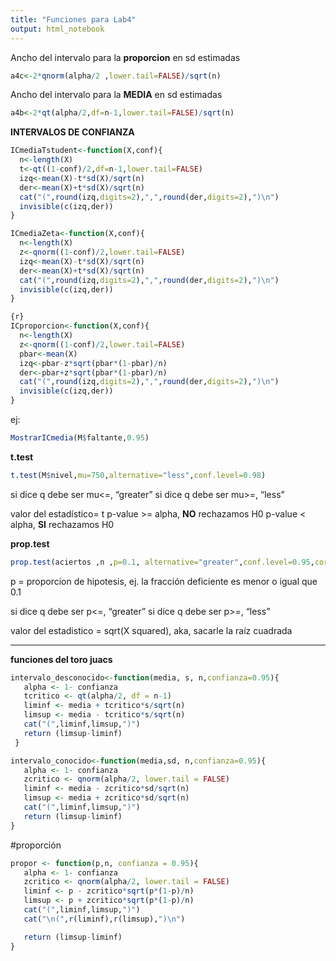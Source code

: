 ```yaml
---
title: "Funciones para Lab4"
output: html_notebook
---
```


Ancho del intervalo para la **proporcion** en sd estimadas
```r
a4c<-2*qnorm(alpha/2 ,lower.tail=FALSE)/sqrt(n)
```


Ancho del intervalo para la **MEDIA** en sd estimadas

```r
a4b<-2*qt(alpha/2,df=n-1,lower.tail=FALSE)/sqrt(n)
```

**INTERVALOS DE CONFIANZA**
```r
ICmediaTstudent<-function(X,conf){
  n<-length(X)
  t<-qt((1-conf)/2,df=n-1,lower.tail=FALSE)
  izq<-mean(X)-t*sd(X)/sqrt(n)
  der<-mean(X)+t*sd(X)/sqrt(n)
  cat("(",round(izq,digits=2),",",round(der,digits=2),")\n")
  invisible(c(izq,der))
}
```

```r
ICmediaZeta<-function(X,conf){
  n<-length(X)
  z<-qnorm((1-conf)/2,lower.tail=FALSE)
  izq<-mean(X)-t*sd(X)/sqrt(n)
  der<-mean(X)+t*sd(X)/sqrt(n)
  cat("(",round(izq,digits=2),",",round(der,digits=2),")\n")
  invisible(c(izq,der))
}

```


```r
{r}
ICproporcion<-function(X,conf){
  n<-length(X)
  z<-qnorm((1-conf)/2,lower.tail=FALSE)
  pbar<-mean(X)
  izq<-pbar-z*sqrt(pbar*(1-pbar)/n)
  der<-pbar+z*sqrt(pbar*(1-pbar)/n)
  cat("(",round(izq,digits=2),",",round(der,digits=2),")\n")
  invisible(c(izq,der))
}
```


ej:
```r
MostrarICmedia(M$faltante,0.95)
```


**t.test**
```r
t.test(M$nivel,mu=750,alternative="less",conf.level=0.98)
```

si dice q debe ser mu<=, "greater"
si dice q debe ser mu>=, "less"

valor del estadístico= t
p-value >= alpha, **NO** rechazamos H0
p-value < alpha, **SI** rechazamos H0


**prop.test**
```r
prop.test(aciertos ,n ,p=0.1, alternative="greater",conf.level=0.95,correct=FALSE)
```
p = proporcion de hipotesis, ej. la fracción deficiente es menor o igual que 0.1

si dice q debe ser p<=, "greater"
si dice q debe ser p>=, "less"

valor del estadistico = sqrt(X squared), aka, sacarle la raíz cuadrada


-------------------------------------------------

**funciones del toro juacs**

```r
intervalo_desconocido<-function(media, s, n,confianza=0.95){
   alpha <- 1- confianza
   tcritico <- qt(alpha/2, df = n-1)
   liminf <- media + tcritico*s/sqrt(n)
   limsup <- media - tcritico*s/sqrt(n)
   cat("(",liminf,limsup,")")
   return (limsup-liminf)
 }
```


```r
intervalo_conocido<-function(media,sd, n,confianza=0.95){
   alpha <- 1- confianza
   zcritico <- qnorm(alpha/2, lower.tail = FALSE)
   liminf <- media - zcritico*sd/sqrt(n)
   limsup <- media + zcritico*sd/sqrt(n)
   cat("(",liminf,limsup,")")
   return (limsup-liminf)
}
```


#proporción
```r
propor <- function(p,n, confianza = 0.95){
   alpha <- 1- confianza
   zcritico <- qnorm(alpha/2, lower.tail = FALSE)
   liminf <- p - zcritico*sqrt(p*(1-p)/n)
   limsup <- p + zcritico*sqrt(p*(1-p)/n)
   cat("(",liminf,limsup,")")
   cat("\n(",r(liminf),r(limsup),")\n")

   return (limsup-liminf)
}
```












